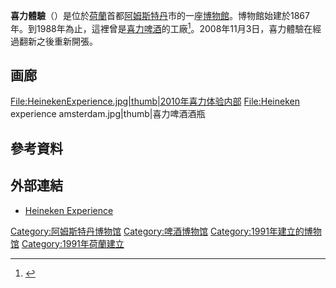 {{noteTA
| T=zh-cn:喜力體驗;zh-hk:喜力體驗;zh-tw:海尼根體驗
| 1=zh-cn:喜力;zh-hk:喜力;zh-tw:海尼根
}}
{{Infobox Museum
 |name        = 喜力体验<br>Heineken Experience
 |image       = Former Heineken Brewery in Amsterdam.jpg
 |caption     = 2004年的博物馆
 |image_upright = 1.15
| map_type            = Netherlands Amsterdam Central
| map_size            = 250px
| map_caption         = 在阿姆斯特丹市中心的位置
| lat_deg             = 52
| lat_min             = 21
| lat_sec             = 28
| lat_dir             = N
| lon_deg             = 4
| lon_min             = 53
| lon_sec             = 29
| lon_dir             = E
 |established = 1991
 |location    = {{NLD}}[[阿姆斯特丹|阿姆斯特丹]]
 |type        = 啤酒博物馆
 |visitors    = 
 |director    = 
 |curator     = 
 |website     = {{url|http://www.heinekenexperience.com}}
}}
'''喜力體驗'''（{{lang-nl|Heineken Experience}}）是位於[[荷蘭|荷蘭]]首都[[阿姆斯特丹|阿姆斯特丹]]市的一座[[博物館|博物館]]。博物館始建於1867年。到1988年為止，這裡曾是[[喜力啤酒|喜力啤酒]]的工廠<ref>{{cite web| title = About Heineken Experience| work = [http://www.heinekenexperience.com/ www.heinekenexperience.com]| publisher = Heineken Experience| url = http://www.heinekenexperience.com/en/about.aspx| accessdate = 2007-04-28| archive-url = https://web.archive.org/web/20070509214719/http://www.heinekenexperience.com/en/about.aspx| archive-date = 2007-05-09| dead-url = yes}}</ref>。2008年11月3日，喜力體驗在經過翻新之後重新開張。

==画廊==
<gallery>
File:HeinekenExperience.jpg|thumb|2010年喜力体验内部
File:Heineken experience amsterdam.jpg|thumb|喜力啤酒酒瓶
</gallery>

==參考資料==
{{Reflist}}
==外部連結==
{{coord|52|21|28|N|4|53|29|E|display=title}}
* [http://www.heineken.com/global/heineken-experience.aspx Heineken Experience]{{Wayback|url=http://www.heineken.com/global/heineken-experience.aspx |date=20150924025543 }}

[[Category:阿姆斯特丹博物馆|Category:阿姆斯特丹博物馆]]
[[Category:啤酒博物馆|Category:啤酒博物馆]]
[[Category:1991年建立的博物馆|Category:1991年建立的博物馆]]
[[Category:1991年荷蘭建立|Category:1991年荷蘭建立]]